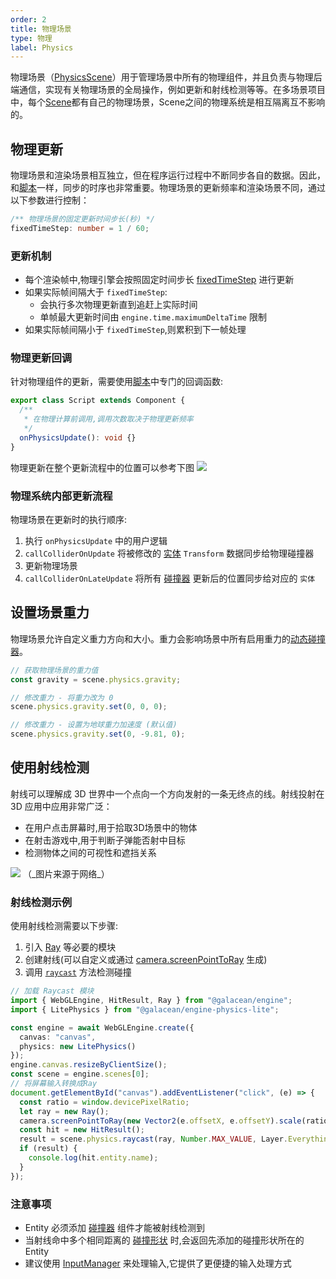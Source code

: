 ```yaml
---
order: 2
title: 物理场景
type: 物理
label: Physics
---
```


物理场景（[PhysicsScene](/apis/core/#PhysicsScene)）用于管理场景中所有的物理组件，并且负责与物理后端通信，实现有关物理场景的全局操作，例如更新和射线检测等等。在多场景项目中，每个[Scene](/apis/core/Scene)都有自己的物理场景，Scene之间的物理系统是相互隔离互不影响的。

## 物理更新

物理场景和渲染场景相互独立，但在程序运行过程中不断同步各自的数据。因此，和[脚本](/docs/script/script)一样，同步的时序也非常重要。物理场景的更新频率和渲染场景不同，通过以下参数进行控制：
```typescript
/** 物理场景的固定更新时间步长(秒) */
fixedTimeStep: number = 1 / 60;
```

### 更新机制

- 每个渲染帧中,物理引擎会按照固定时间步长 [fixedTimeStep](/apis/core/#PhysicsScene-fixedTimeStep) 进行更新
- 如果实际帧间隔大于 `fixedTimeStep`:
  - 会执行多次物理更新直到追赶上实际时间
  - 单帧最大更新时间由 `engine.time.maximumDeltaTime` 限制
- 如果实际帧间隔小于 `fixedTimeStep`,则累积到下一帧处理

### 物理更新回调

针对物理组件的更新，需要使用[脚本](/docs/script/script)中专门的回调函数:
```typescript
export class Script extends Component {
  /**
   * 在物理计算前调用,调用次数取决于物理更新频率
   */
  onPhysicsUpdate(): void {}
}
```

物理更新在整个更新流程中的位置可以参考下图
<Image src="https://gw.alipayobjects.com/mdn/rms_7c464e/afts/img/A*_8C-TJP2UIgAAAAAAAAAAAAAARQnAQ" />

### 物理系统内部更新流程

物理场景在更新时的执行顺序:

1. 执行 `onPhysicsUpdate` 中的用户逻辑
2. `callColliderOnUpdate` 将被修改的 [实体](/apis/core/#Entity) `Transform` 数据同步给物理碰撞器
3. 更新物理场景
4. `callColliderOnLateUpdate` 将所有 [碰撞器](/docs/physics/collider/overview) 更新后的位置同步给对应的 `实体`

## 设置场景重力

物理场景允许自定义重力方向和大小。重力会影响场景中所有启用重力的[动态碰撞器](/docs/physics/collider/dynamicCollider)。

```typescript
// 获取物理场景的重力值
const gravity = scene.physics.gravity;

// 修改重力 - 将重力改为 0
scene.physics.gravity.set(0, 0, 0);

// 修改重力 - 设置为地球重力加速度 (默认值)
scene.physics.gravity.set(0, -9.81, 0);
```

## 使用射线检测

<Playground href="/embed/physx-raycast" />

射线可以理解成 3D 世界中一个点向一个方向发射的一条无终点的线。射线投射在 3D 应用中应用非常广泛：

- 在用户点击屏幕时,用于拾取3D场景中的物体
- 在射击游戏中,用于判断子弹能否射中目标
- 检测物体之间的可视性和遮挡关系

<Image src="https://gw.alipayobjects.com/mdn/rms_7c464e/afts/img/A*SHM1RI49Bd4AAAAAAAAAAAAAARQnAQ" /> 
（_图片来源于网络_）

### 射线检测示例

使用射线检测需要以下步骤:

1. 引入 [Ray](/apis/math/Ray) 等必要的模块
2. 创建射线(可以自定义或通过 [camera.screenPointToRay](/apis/core/#Camera-screenPointToRay) 生成)
3. 调用 [`raycast`](/apis/core/#PhysicsScene-raycast) 方法检测碰撞

```typescript
// 加载 Raycast 模块
import { WebGLEngine, HitResult, Ray } from "@galacean/engine";
import { LitePhysics } from "@galacean/engine-physics-lite";

const engine = await WebGLEngine.create({
  canvas: "canvas",
  physics: new LitePhysics()
});
engine.canvas.resizeByClientSize();
const scene = engine.scenes[0];
// 将屏幕输入转换成Ray
document.getElementById("canvas").addEventListener("click", (e) => {
  const ratio = window.devicePixelRatio;
  let ray = new Ray();
  camera.screenPointToRay(new Vector2(e.offsetX, e.offsetY).scale(ratio), ray);
  const hit = new HitResult();
  result = scene.physics.raycast(ray, Number.MAX_VALUE, Layer.Everything, hit);
  if (result) {
    console.log(hit.entity.name);
  }
});
```

### 注意事项

- Entity 必须添加 [碰撞器](/docs/physics/collider/overview) 组件才能被射线检测到
- 当射线命中多个相同距离的 [碰撞形状](/docs/physics/collider/colliderShape) 时,会返回先添加的碰撞形状所在的 Entity
- 建议使用 [InputManager](/docs/input/input/) 来处理输入,它提供了更便捷的输入处理方式
